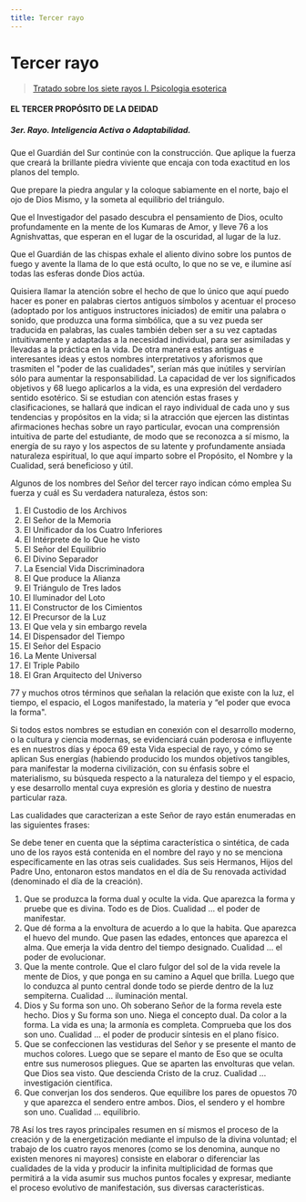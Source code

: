 ```yaml
---
title: Tercer rayo
---
```


# Tercer rayo

> [Tratado sobre los siete rayos I. Psicologia esoterica](/tratado-sobre-los-siete-rayos-I/preguntas-y-respuestas#el-tercer-propósito-de-la-deidad)

#### EL TERCER PROPÓSITO DE LA DEIDAD

##### 3er. Rayo. Inteligencia Activa o Adaptabilidad.

Que el Guardián del Sur continúe con la construcción. Que aplique la fuerza que creará la brillante piedra viviente que encaja con toda exactitud en los planos del templo.

Que prepare la piedra angular y la coloque sabiamente en el norte, bajo el ojo de Dios Mismo, y la someta al equilibrio del triángulo.

Que el Investigador del pasado descubra el pensamiento de Dios, oculto profundamente en la mente de los Kumaras de Amor, y lleve <Pin lang="es">76</Pin> a los Agnishvattas, que esperan en el lugar de la oscuridad, al lugar de la luz.

Que el Guardián de las chispas exhale el aliento divino sobre los puntos de fuego y avente la llama de lo que está oculto, lo que no se ve, e ilumine así todas las esferas donde Dios actúa.

Quisiera llamar la atención sobre el hecho de que lo único que aquí puedo hacer es poner en palabras ciertos antiguos símbolos y acentuar el proceso (adoptado por los antiguos instructores iniciados) de emitir una palabra o sonido, que produzca una forma simbólica, que a su vez pueda ser traducida en palabras, las cuales también deben ser a su vez captadas intuitivamente y adaptadas a la necesidad individual, para ser asimiladas y llevadas a la práctica en la vida. De otra manera estas antiguas e interesantes ideas y estos nombres interpretativos y aforismos que trasmiten el "poder de las cualidades", serían más que inútiles y servirían sólo para aumentar la responsabilidad. La capacidad de ver los significados objetivos y <Pin lang="en">68</Pin> luego aplicarlos a la vida, es una expresión del verdadero sentido esotérico. Si se estudian con atención estas frases y clasificaciones, se hallará que indican el rayo individual de cada uno y sus tendencias y propósitos en la vida; si la atracción que ejercen las distintas afirmaciones hechas sobre un rayo particular, evocan una comprensión intuitiva de parte del estudiante, de modo que se reconozca a sí mismo, la energía de su rayo y los aspectos de su latente y profundamente ansiada naturaleza espiritual, lo que aquí imparto sobre el Propósito, el Nombre y la Cualidad, será beneficioso y útil.

Algunos de los nombres del Señor del tercer rayo indican cómo emplea Su fuerza y cuál es Su verdadera naturaleza, éstos son:

1. El Custodio de los Archivos
2. El Señor de la Memoria
3. El Unificador da los Cuatro Inferiores
4. El Intérprete de lo Que he visto
5. El Señor del Equilibrio
6. El Divino Separador
7. La Esencial Vida Discriminadora
8. El Que produce la Alianza
9. El Triángulo de Tres lados
10. El Iluminador del Loto
11. El Constructor de los Cimientos
12. El Precursor de la Luz
13. El Que vela y sin embargo revela
14. El Dispensador del Tiempo
15. El Señor del Espacio
16. La Mente Universal
17. El Triple Pabilo
18. El Gran Arquitecto del Universo

<p><Pin lang="es">77</Pin> y muchos otros términos que señalan la relación que existe con la luz, el tiempo, el espacio, el Logos manifestado, la materia y “el poder que evoca la forma".</p>

Si todos estos nombres se estudian en conexión con el desarrollo moderno, o la cultura y ciencia modernas, se evidenciará cuán poderosa e influyente es en nuestros días y época <Pin lang="en">69</Pin> esta Vida especial de rayo, y cómo se aplican Sus energías (habiendo producido los mundos objetivos tangibles, para manifestar la moderna civilización, con su énfasis sobre el materialismo, su búsqueda respecto a la naturaleza del tiempo y el espacio, y ese desarrollo mental cuya expresión es gloria y destino de nuestra particular raza.

Las cualidades que caracterizan a este Señor de rayo están enumeradas en las siguientes frases:

Se debe tener en cuenta que la séptima característica o sintética, de cada uno de los rayos está contenida en el nombre del rayo y no se menciona específicamente en las otras seis cualidades. Sus seis Hermanos, Hijos del Padre Uno, entonaron estos mandatos en el día de Su renovada actividad (denominado el día de la creación).

1. Que se produzca la forma dual y oculte la vida. Que aparezca la forma y pruebe que es divina. Todo es de Dios. Cualidad ... el poder de manifestar.
2. Que dé forma a la envoltura de acuerdo a lo que la habita. Que aparezca el huevo del mundo. Que pasen las edades, entonces que aparezca el alma. Que emerja la vida dentro del tiempo designado. Cualidad ... el poder de evolucionar.
3. Que la mente controle. Que el claro fulgor del sol de la vida revele la mente de Dios, y que ponga en su camino a Aquel que brilla. Luego que lo conduzca al punto central donde todo se pierde dentro de la luz sempiterna. Cualidad ... iluminación mental.
4. Dios y Su forma son uno. Oh soberano Señor de la forma revela este hecho. Dios y Su forma son uno. Niega el concepto dual. Da color a la forma. La vida es una; la armonía es completa. Comprueba que los dos son uno. Cualidad ... el poder de producir síntesis en el plano físico.
5. Que se confeccionen las vestiduras del Señor y se presente el manto de muchos colores. Luego que se separe el manto de Eso que se oculta entre sus numerosos pliegues. Que se aparten las envolturas que velan. Que Dios sea visto. Que descienda Cristo de la cruz. Cualidad ... investigación científica.
6. Que converjan los dos senderos. Que equilibre los pares de opuestos <Pin lang="en">70</Pin> y que aparezca el sendero entre ambos. Dios, el sendero y el hombre son uno. Cualidad ... equilibrio.

<p><Pin lang="es">78</Pin> Así los tres rayos principales resumen en sí mismos el proceso de la creación y de la energetización mediante el impulso de la divina voluntad; el trabajo de los cuatro rayos menores (como se los denomina, aunque no existen menores ni mayores) consiste en elaborar o diferenciar las cualidades de la vida y producir la infinita multiplicidad de formas que permitirá a la vida asumir sus muchos puntos focales y expresar, mediante el proceso evolutivo de manifestación, sus diversas características.</p>
